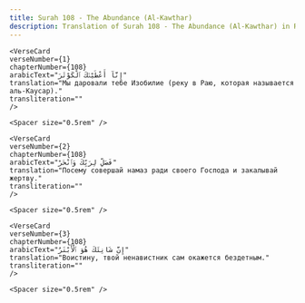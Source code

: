 ```yaml
---
title: Surah 108 - The Abundance (Al-Kawthar)  
description: Translation of Surah 108 - The Abundance (Al-Kawthar) in Russian
---
```







    <VerseCard 
    verseNumber={1}
    chapterNumber={108}
    arabicText="إِنَّآ أَعْطَيْنَٰكَ ٱلْكَوْثَرَ"
    translation="Мы даровали тебе Изобилие (реку в Раю, которая называется аль-Каусар)."
    transliteration=""
    />

    <Spacer size="0.5rem" />
                
    <VerseCard 
    verseNumber={2}
    chapterNumber={108}
    arabicText="فَصَلِّ لِرَبِّكَ وَٱنْحَرْ"
    translation="Посему совершай намаз ради своего Господа и закалывай жертву."
    transliteration=""
    />

    <Spacer size="0.5rem" />
                
    <VerseCard 
    verseNumber={3}
    chapterNumber={108}
    arabicText="إِنَّ شَانِئَكَ هُوَ ٱلْأَبْتَرُ"
    translation="Воистину, твой ненавистник сам окажется бездетным."
    transliteration=""
    />

    <Spacer size="0.5rem" />
                